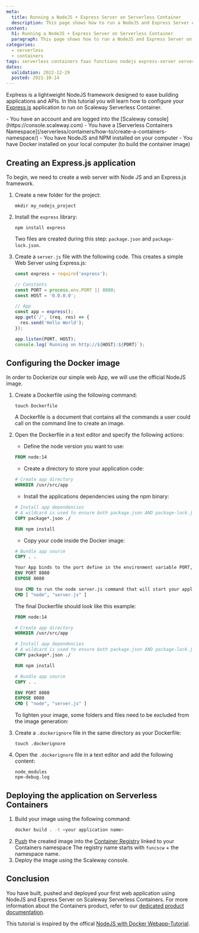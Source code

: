 ```yaml
---
meta:
  title: Running a NodeJS + Express Server on Serverless Container
  description: This page shows how to run a NodeJS and Express Server on Serverless Container 
content:
  h1: Running a NodeJS + Express Server on Serverless Container
  paragraph: This page shows how to run a NodeJS and Express Server on Serverless Container 
categories:
  - serverless
  - containers
tags: serverless containers faas functions nodejs express-server serverless
dates:
  validation: 2022-12-29
  posted: 2021-10-14
---
```


Explress is a lightweight NodeJS framework designed to ease building applications and APIs.
In this tutorial you will learn how to configure your [Express.js](http://expressjs.com/) application to run on Scaleway Serverless Container.

<Macro id="iam-requirements" />
 
<Message type="requirement">
  - You have an account and are logged into the [Scaleway console](https://console.scaleway.com)
  - You have a [Serverless Containers Namespace](/serverless/containers/how-to/create-a-containers-namespace/)
  - You have NodeJS and NPM installed on your computer
  - You have Docker installed on your local computer (to build the container image)
</Message>

## Creating an Express.js application

To begin, we need to create a web server with Node JS and an Express.js framework.

1.  Create a new folder for the project:
    ```
    mkdir my_nodejs_project
    ```
2. Install the `express` library: 
    ```
    npm install express
    ```

    Two files are created during this step: `package.json` and `package-lock.json`. 
3. Create a `server.js` file with the following code. This creates a simple Web Server using Express.js:
    ```js
    const express = require('express');

    // Constants
    const PORT = process.env.PORT || 8080;
    const HOST = '0.0.0.0';

    // App
    const app = express();
    app.get('/', (req, res) => {
      res.send('Hello World');
    });

    app.listen(PORT, HOST);
    console.log(`Running on http://${HOST}:${PORT}`);
    ```

## Configuring the Docker image

In order to Dockerize our simple web App, we will use the official NodeJS image.

1. Create a Dockerfile using the following command: 
    ```
    touch Dockerfile
    ```
    <Message type="tip">
      A Dockerfile is a document that contains all the commands a user could call on the command line to create an image.
    </Message>
2. Open the Dockerfile in a text editor and specify the following actions:
    * Define the node version you want to use:

    ```dockerfile
    FROM node:14
    ```

    * Create a directory to store your application code:

    ```dockerfile
    # Create app directory
    WORKDIR /usr/src/app
    ```

    * Install the applications dependencies using the npm binary:

    ```dockerfile
    # Install app dependencies
    # A wildcard is used to ensure both package.json AND package-lock.json are copied
    COPY package*.json ./

    RUN npm install
    ```

    * Copy your code inside the Docker image:

    ```dockerfile
    # Bundle app source
    COPY . .

    Your App binds to the port define in the environment variable PORT, define it and expose the port 8080
    ENV PORT 8080
    EXPOSE 8080

    Use CMD to run the node server.js command that will start your application
    CMD [ "node", "server.js" ]
    ```

    The final Dockerfile should look like this example:

    ```dockerfile 
    FROM node:14

    # Create app directory
    WORKDIR /usr/src/app

    # Install app dependencies
    # A wildcard is used to ensure both package.json AND package-lock.json are copied
    COPY package*.json ./

    RUN npm install

    # Bundle app source
    COPY . .

    ENV PORT 8080
    EXPOSE 8080
    CMD [ "node", "server.js" ]
    ```

    To lighten your image, some folders and files need to be excluded from the image generation:
3. Create a `.dockerignore` file in the same directory as your Dockerfile:
    ```
    touch .dockerignore 
    ```
4. Open the `.dockerignore` file in a text editor and add the following content:
    ```
    node_modules
    npm-debug.log
    ```

## Deploying the application on Serverless Containers

1. Build your image using the following command: 
    ```sh
    docker build . -t <your application name>
    ```
2. [Push](/containers/container-registry/how-to/push-images/) the created image into the [Container Registry](/containers/container-registry/quickstart/) linked to your Containers namespace
    <Message type="tip">
      The registry name starts with `funcscw` + the namespace name.
    </Message>
3. Deploy the image using the Scaleway console.

## Conclusion

You have built, pushed and deployed your first web application using NodeJS and Express Server on Scaleway Serverless Containers. For more information about the Containers product, refer to our [dedicated product documentation](/serverless/containers/quickstart/).

This tutorial is inspired by the offical [NodeJS with Docker Webapp-Tutorial](https://nodejs.org/en/docs/guides/nodejs-docker-webapp/).

